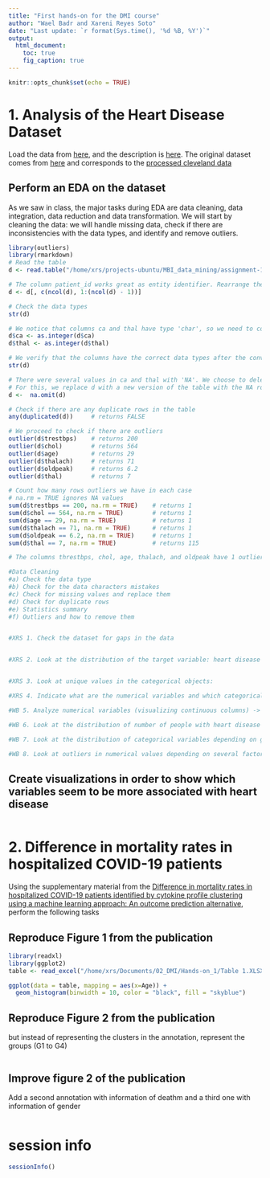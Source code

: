 ```yaml
---
title: "First hands-on for the DMI course"
author: "Wael Badr and Xareni Reyes Soto"
date: "Last update: `r format(Sys.time(), '%d %B, %Y')`"      
output:
  html_document:
    toc: true
    fig_caption: true
---
```


```r
knitr::opts_chunk$set(echo = TRUE)
```


# 1. Analysis of the Heart Disease Dataset 
Load the data from
[here](https://raw.githubusercontent.com/jpinero/DMI_2021/main/datasets/heart_disease_dataset.csv), and the description is [here](https://raw.githubusercontent.com/jpinero/DMI_2021/main/datasets/heart_disease_description.txt). 
The original dataset comes from [here](https://archive.ics.uci.edu/ml/datasets/Heart+Disease) and corresponds to the [processed cleveland data](https://archive.ics.uci.edu/ml/machine-learning-databases/heart-disease/processed.cleveland.data)

## Perform an EDA on the dataset

As we saw in class, the major tasks during EDA are data cleaning, data integration, data reduction and data transformation. We will start by cleaning the data: we will handle missing data, check if there are inconsistencies with the data types, and identify and remove outliers.


```r
library(outliers)
library(rmarkdown)
# Read the table
d <- read.table("/home/xrs/projects-ubuntu/MBI_data_mining/assignment-1-xreyesso/data/heart_disease_dataset.csv", header=TRUE, sep=" ")

# The column patient_id works great as entity identifier. Rearrange the data so that this column is now the first
d <- d[, c(ncol(d), 1:(ncol(d) - 1))]

# Check the data types
str(d)

# We notice that columns ca and thal have type 'char', so we need to convert them to integers for further processing and visualization
d$ca <- as.integer(d$ca) 
d$thal <- as.integer(d$thal)

# We verify that the columns have the correct data types after the conversion
str(d)

# There were several values in ca and thal with 'NA'. We choose to delete them
# For this, we replace d with a new version of the table with the NA rows removed
d <-  na.omit(d)

# Check if there are any duplicate rows in the table
any(duplicated(d))     # returns FALSE

# We proceed to check if there are outliers
outlier(d$trestbps)    # returns 200
outlier(d$chol)        # returns 564
outlier(d$age)         # returns 29
outlier(d$thalach)     # returns 71
outlier(d$oldpeak)     # returns 6.2
outlier(d$thal)        # returns 7

# Count how many rows outliers we have in each case
# na.rm = TRUE ignores NA values
sum(d$trestbps == 200, na.rm = TRUE)    # returns 1
sum(d$chol == 564, na.rm = TRUE)        # returns 1
sum(d$age == 29, na.rm = TRUE)          # returns 1
sum(d$thalach == 71, na.rm = TRUE)      # returns 1 
sum(d$oldpeak == 6.2, na.rm = TRUE)     # returns 1
sum(d$thal == 7, na.rm = TRUE)          # returns 115

# The columns threstbps, chol, age, thalach, and oldpeak have 1 outlier. This is different from thal, for which 7 appears 115 times, we cannot remove these rows

#Data Cleaning
#a) Check the data type
#b) Check for the data characters mistakes
#c) Check for missing values and replace them
#d) Check for duplicate rows
#e) Statistics summary
#f) Outliers and how to remove them


#XRS 1. Check the dataset for gaps in the data


#XRS 2. Look at the distribution of the target variable: heart disease


#XRS 3. Look at unique values in the categorical objects:

#XRS 4. Indicate what are the numerical variables and which categorical

#WB 5. Analyze numerical variables (visualizing continuous columns) -> plot them -> does any of them seem to have a normal distribution?

#WB 6. Look at the distribution of number of people with heart disease from various factors

#WB 7. Look at the distribution of categorical variables depending on gender

#WB 8. Look at outliers in numerical values depending on several factors ---> from all the graphs presented, it can be concluded that e.g. "alcohol consumption and smoking are not the main factors in heart disease"
```


## Create visualizations in order to show which variables seem to be more associated with heart disease

```r

```


# 2. Difference in mortality rates in hospitalized COVID-19 patients 
Using the supplementary material from the [Difference in mortality rates in hospitalized COVID-19 patients identified by cytokine profile clustering using a machine learning approach: An outcome prediction alternative](https://www.frontiersin.org/articles/10.3389/fmed.2022.987182/full), perform the following tasks

## Reproduce Figure 1 from the publication

```r
library(readxl)
library(ggplot2)
table <- read_excel("/home/xrs/Documents/02_DMI/Hands-on_1/Table 1.XLSX") 

ggplot(data = table, mapping = aes(x=Age)) +
  geom_histogram(binwidth = 10, color = "black", fill = "skyblue")

```


## Reproduce Figure 2 from the publication
but instead of representing the clusters in the annotation, represent the groups (G1 to G4)

```r

```

## Improve figure 2 of the publication
Add a second annotation with information of deathm and a third one with information of gender

```r

```


# session info {.unnumbered}

```r
sessionInfo()
```

